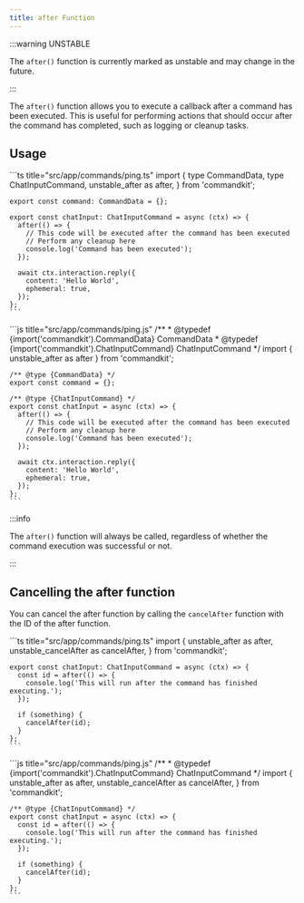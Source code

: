 ```yaml
---
title: after Function
---
```



:::warning UNSTABLE

The `after()` function is currently marked as unstable and may change
in the future.

:::

The `after()` function allows you to execute a callback after a
command has been executed. This is useful for performing actions that
should occur after the command has completed, such as logging or
cleanup tasks.

## Usage

<Tabs>
  <TabItem value="ts" label="TypeScript" default>
    ```ts title="src/app/commands/ping.ts"
    import {
      type CommandData,
      type ChatInputCommand,
      unstable_after as after,
    } from 'commandkit';

    export const command: CommandData = {};

    export const chatInput: ChatInputCommand = async (ctx) => {
      after(() => {
        // This code will be executed after the command has been executed
        // Perform any cleanup here
        console.log('Command has been executed');
      });

      await ctx.interaction.reply({
        content: 'Hello World',
        ephemeral: true,
      });
    };
    ```

  </TabItem>
  <TabItem value="js" label="JavaScript">
    ```js title="src/app/commands/ping.js"
    /**
     * @typedef {import('commandkit').CommandData} CommandData
     * @typedef {import('commandkit').ChatInputCommand} ChatInputCommand
     */
    import { unstable_after as after } from 'commandkit';

    /** @type {CommandData} */
    export const command = {};

    /** @type {ChatInputCommand} */
    export const chatInput = async (ctx) => {
      after(() => {
        // This code will be executed after the command has been executed
        // Perform any cleanup here
        console.log('Command has been executed');
      });

      await ctx.interaction.reply({
        content: 'Hello World',
        ephemeral: true,
      });
    };
    ```

  </TabItem>
</Tabs>

:::info

The `after()` function will always be called, regardless of whether
the command execution was successful or not.

:::

## Cancelling the after function

You can cancel the after function by calling the `cancelAfter`
function with the ID of the after function.

<Tabs>
  <TabItem value="ts" label="TypeScript" default>
    ```ts title="src/app/commands/ping.ts"
    import {
      unstable_after as after,
      unstable_cancelAfter as cancelAfter,
    } from 'commandkit';

    export const chatInput: ChatInputCommand = async (ctx) => {
      const id = after(() => {
        console.log('This will run after the command has finished executing.');
      });

      if (something) {
        cancelAfter(id);
      }
    };
    ```

  </TabItem>
  <TabItem value="js" label="JavaScript">
    ```js title="src/app/commands/ping.js"
    /**
     * @typedef {import('commandkit').ChatInputCommand} ChatInputCommand
     */
    import {
      unstable_after as after,
      unstable_cancelAfter as cancelAfter,
    } from 'commandkit';

    /** @type {ChatInputCommand} */
    export const chatInput = async (ctx) => {
      const id = after(() => {
        console.log('This will run after the command has finished executing.');
      });

      if (something) {
        cancelAfter(id);
      }
    };
    ```

  </TabItem>
</Tabs>
